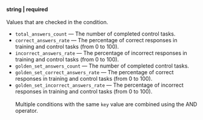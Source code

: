 **string \| required**<br/><br/>Values that are checked in the condition.

- `total_answers_count` — The number of completed control tasks.
- `correct_answers_rate` — The percentage of correct responses in training and control tasks (from 0 to 100).
- `incorrect_answers_rate` — The percentage of incorrect responses in training and control tasks (from 0 to 100).
- `golden_set_answers_count` — The number of completed control tasks.
- `golden_set_correct_answers_rate` — The percentage of correct responses in training and control tasks (from 0 to 100).
- `golden_set_incorrect_answers_rate` — The percentage of incorrect responses in training and control tasks (from 0 to 100).<br/><br/>Multiple conditions with the same `key` value are combined using the AND operator.